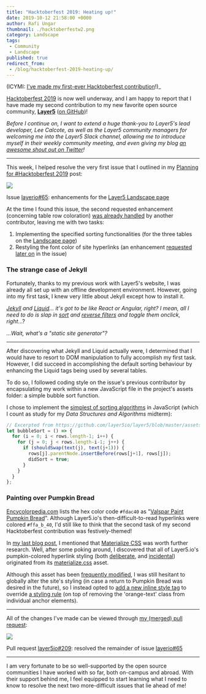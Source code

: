 ---
title: "Hacktoberfest 2019: Heating up!"
date: 2019-10-12 21:58:00 +0000
author: Rafi Ungar
thumbnail: ./hacktoberfestw2.png
category: Landscape
tags:
 - Community
 - Landscape
published: true
redirect_from:
 - /blog/hacktoberfest-2019-heating-up/
---



<BlogWrapper>

(ICYMI: [I've made my first-ever Hacktoberfest contribution](https://raungar.wordpress.com/2019/10/02/hacktoberfest-2019-documenting-my-first-ever-hacktoberfest-contribution/)!)_

[Hacktoberfest 2019](https://hacktoberfest.digitalocean.com/) is now well underway, and I am happy to report that I have made my second contribution to my new favorite open source community, [**Layer5**](https://layer5.io/) ([on GitHub](https://github.com/layer5io))!

_Before I continue on, I want to extend a huge thank-you to Layer5's lead developer, Lee Calcote, as well as the Layer5 community managers for welcoming me into the Layer5 Slack channel, allowing me to introduce myself in their weekly community meeting, and even giving my blog [an awesome shout out on Twitter](https://twitter.com/layer5/status/1180317604168306688?s=12)!_

* * *

This week, I helped resolve the very first issue that I outlined in my [Planning for #Hacktoberfest 2019](https://raungar.wordpress.com/2019/09/27/planning-for-hacktoberfest-2019/) post:

[![](https://raungar.files.wordpress.com/2019/10/image-4.png?w=1024)](https://raungar.files.wordpress.com/2019/10/image-4.png?w=1024)

Issue [layerio#65](https://github.com/layer5io/layer5/issues/65): enhancements for the [Layer5 Landscape page](https://layer5.io/landscape)

At the time I found this issue, the second requested enhancement (concerning table row coloration) [was already handled](https://github.com/layer5io/layer5/commit/b313268cb578e762d1212c9910b522af2869b57b) by another contributor, leaving me with two tasks:

1. Implementing the specified sorting functionalities (for the three tables on the [Landscape page](https://layer5.io/landscape))
2. Restyling the font color of site hyperlinks (an enhancement [requested later on](https://github.com/layer5io/layer5/issues/65#issuecomment-483912458) in the issue)

### The strange case of Jekyll

Fortunately, thanks to my previous work with Layer5's website, I was already all set up with an offline development environment. However, going into my first task, I knew very little about Jekyll except how to install it.

_[Jekyll](https://jekyllrb.com/) and [Liquid](https://shopify.github.io/liquid/)... it's got to be like React or Angular, right? I mean, all I need to do is slap in [sort](https://shopify.github.io/liquid/filters/sort/) and [reverse filters](https://shopify.github.io/liquid/filters/reverse/) and toggle them onclick, right_...?

_...Wait, what's a "static site generator"?_

* * *

After discovering what Jekyll and Liquid actually were, I determined that I would have to resort to DOM manipulation to fully accomplish my first task. However, I did succeed in accomplishing the default sorting behaviour by enhancing the Liquid tags being used by several tables.

To do so, I followed coding style on the issue's previous contributor by encapsulating my work within a new JavaScript file in the project's assets folder: a simple bubble sort function.

I chose to implement the [simplest of sorting algorithms](https://github.com/layer5io/layer5/blob/master/assets/js/table-sort.js#L13) in JavaScript (which I count as study for my _Data Structures and Algorithms_ midterm):


```js
// Excerpted from https://github.com/layer5io/layer5/blob/master/assets/js/table-sort.js
let bubbleSort = () => {
  for (i = 0; i < rows.length-1; i++) {
    for (j = 0; j < rows.length-i-1; j++) {
      if (shouldSwap(text(j), text(j+1))) {
        rows[j].parentNode.insertBefore(rows[j+1], rows[j]);
        didSort = true;
      }
    }
  }
};
```

### Painting over Pumpkin Bread

[Encycolorpedia.com](https://encycolorpedia.com) lists the hex color code `#fdac40` as "[Valspar Paint Pumpkin Bread](https://encycolorpedia.com/fdac40)". Although Layer5.io's then-difficult-to-read hyperlinks were colored `#ffa_b_40`, I'd still like to think that the second task of my second Hacktoberfest contribution was festively-themed!

In [my last blog post](https://raungar.wordpress.com/2019/10/02/hacktoberfest-2019-documenting-my-first-ever-hacktoberfest-contribution/), I mentioned that [Materialize CSS](https://materializecss.com) was worth further research. Well, after some poking around, I discovered that all of Layer5.io's pumpkin-colored hyperlink styling (both [deliberate](https://github.com/layer5io/layer5/blob/master/assets/css/materialize.css#L1751), and [incidental](https://github.com/layer5io/layer5/blob/master/assets/css/materialize.css#L5149)) originated from its [materialize.css](https://github.com/layer5io/layer5/blob/master/assets/css/materialize.css) asset.

Although this asset has been [frequently modified](https://github.com/layer5io/layer5/commits/master/assets/css/materialize.css), I was still hesitant to globally alter the site's styling (in case a return to Pumpkin Bread was desired in the future), so I instead opted to [add a new inline style tag](https://github.com/layer5io/layer5/pull/209/files#diff-48443fc170100677376b7ee11324494b) to override [a styling rule](https://github.com/layer5io/layer5/blob/master/assets/css/materialize.css#L5149) (on top of removing the 'orange-text' class from individual anchor elements).

* * *

All of the changes I've made can be viewed through [my (merged) pull request](https://github.com/layer5io/layer5/pull/209):

[![](https://raungar.files.wordpress.com/2019/10/image-6.png?w=1024)](https://raungar.files.wordpress.com/2019/10/image-6.png?w=1024)

Pull request [layer5io#209](https://github.com/layer5io/layer5/pull/209): resolved the remainder of issue [layerio#65](https://github.com/layer5io/layer5/issues/65)

* * *

I am very fortunate to be so well-supported by the open source communities I have worked with so far, both on-campus and abroad. With their support behind me, I feel equipped to start learning what I need to know to resolve the next two more-difficult issues that lie ahead of me!


</BlogWrapper>
